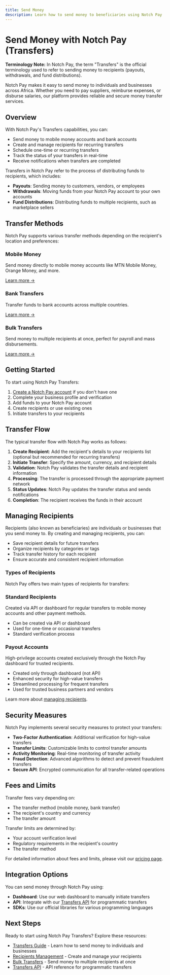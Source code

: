 ```yaml
---
title: Send Money
description: Learn how to send money to beneficiaries using Notch Pay
---
```


# Send Money with Notch Pay (Transfers)

<div className="bg-teal-50 p-4 border-l-4 border-teal-500 rounded-md mb-6">
  <p className="text-sm text-teal-700">
    <strong>Terminology Note:</strong> In Notch Pay, the term "Transfers" is the official terminology used to refer to sending money to recipients (payouts, withdrawals, and fund distributions).
  </p>
</div>

Notch Pay makes it easy to send money to individuals and businesses across Africa. Whether you need to pay suppliers, reimburse expenses, or disburse salaries, our platform provides reliable and secure money transfer services.

## Overview

With Notch Pay's Transfers capabilities, you can:

- Send money to mobile money accounts and bank accounts
- Create and manage recipients for recurring transfers
- Schedule one-time or recurring transfers
- Track the status of your transfers in real-time
- Receive notifications when transfers are completed

Transfers in Notch Pay refer to the process of distributing funds to recipients, which includes:

- **Payouts**: Sending money to customers, vendors, or employees
- **Withdrawals**: Moving funds from your Notch Pay account to your own accounts
- **Fund Distributions**: Distributing funds to multiple recipients, such as marketplace sellers

## Transfer Methods

Notch Pay supports various transfer methods depending on the recipient's location and preferences:

<div className="grid grid-cols-1 md:grid-cols-3 gap-4 mt-6">
  <div className="border rounded-lg p-4 hover:shadow-md transition-shadow">
    <h3 className="text-md font-semibold mb-2">Mobile Money</h3>
    <p className="text-sm">Send money directly to mobile money accounts like MTN Mobile Money, Orange Money, and more.</p>
    <a href="/send-money/transfers#mobile-money-transfers" className="text-teal-600 hover:underline text-sm">Learn more →</a>
  </div>
  <div className="border rounded-lg p-4 hover:shadow-md transition-shadow">
    <h3 className="text-md font-semibold mb-2">Bank Transfers</h3>
    <p className="text-sm">Transfer funds to bank accounts across multiple countries.</p>
    <a href="/send-money/transfers#bank-transfers" className="text-teal-600 hover:underline text-sm">Learn more →</a>
  </div>
  <div className="border rounded-lg p-4 hover:shadow-md transition-shadow">
    <h3 className="text-md font-semibold mb-2">Bulk Transfers</h3>
    <p className="text-sm">Send money to multiple recipients at once, perfect for payroll and mass disbursements.</p>
    <a href="/send-money/bulk-transfers" className="text-teal-600 hover:underline text-sm">Learn more →</a>
  </div>
</div>

## Getting Started

To start using Notch Pay Transfers:

1. [Create a Notch Pay account](https://business.notchpay.co/register) if you don't have one
2. Complete your business profile and verification
3. Add funds to your Notch Pay account
4. Create recipients or use existing ones
5. Initiate transfers to your recipients

## Transfer Flow

The typical transfer flow with Notch Pay works as follows:

1. **Create Recipient**: Add the recipient's details to your recipients list (optional but recommended for recurring transfers)
2. **Initiate Transfer**: Specify the amount, currency, and recipient details
3. **Validation**: Notch Pay validates the transfer details and recipient information
4. **Processing**: The transfer is processed through the appropriate payment network
5. **Status Updates**: Notch Pay updates the transfer status and sends notifications
6. **Completion**: The recipient receives the funds in their account

## Managing Recipients

Recipients (also known as beneficiaries) are individuals or businesses that you send money to. By creating and managing recipients, you can:

- Save recipient details for future transfers
- Organize recipients by categories or tags
- Track transfer history for each recipient
- Ensure accurate and consistent recipient information

### Types of Recipients

Notch Pay offers two main types of recipients for transfers:

<div className="grid grid-cols-1 md:grid-cols-2 gap-4 mt-4">
  <div className="border rounded-lg p-4 hover:shadow-md transition-shadow">
    <h3 className="text-md font-semibold mb-2">Standard Recipients</h3>
    <p className="text-sm mb-2">Created via API or dashboard for regular transfers to mobile money accounts and other payment methods.</p>
    <ul className="list-disc pl-5 text-sm">
      <li>Can be created via API or dashboard</li>
      <li>Used for one-time or occasional transfers</li>
      <li>Standard verification process</li>
    </ul>
  </div>
  <div className="border rounded-lg p-4 hover:shadow-md transition-shadow">
    <h3 className="text-md font-semibold mb-2">Payout Accounts</h3>
    <p className="text-sm mb-2">High-privilege accounts created exclusively through the Notch Pay dashboard for trusted recipients.</p>
    <ul className="list-disc pl-5 text-sm">
      <li>Created only through dashboard (not API)</li>
      <li>Enhanced security for high-value transfers</li>
      <li>Streamlined processing for frequent transfers</li>
      <li>Used for trusted business partners and vendors</li>
    </ul>
  </div>
</div>

Learn more about [managing recipients](/send-money/transfers#creating-transfer-recipients).

## Security Measures

Notch Pay implements several security measures to protect your transfers:

- **Two-Factor Authentication**: Additional verification for high-value transfers
- **Transfer Limits**: Customizable limits to control transfer amounts
- **Activity Monitoring**: Real-time monitoring of transfer activity
- **Fraud Detection**: Advanced algorithms to detect and prevent fraudulent transfers
- **Secure API**: Encrypted communication for all transfer-related operations

## Fees and Limits

Transfer fees vary depending on:

- The transfer method (mobile money, bank transfer)
- The recipient's country and currency
- The transfer amount

Transfer limits are determined by:

- Your account verification level
- Regulatory requirements in the recipient's country
- The transfer method

For detailed information about fees and limits, please visit our [pricing page](https://notchpay.co/pricing).

## Integration Options

You can send money through Notch Pay using:

- **Dashboard**: Use our web dashboard to manually initiate transfers
- **API**: Integrate with our [Transfers API](/api/transfers) for programmatic transfers
- **SDKs**: Use our official libraries for various programming languages

## Next Steps

Ready to start using Notch Pay Transfers? Explore these resources:

- [Transfers Guide](/send-money/transfers) - Learn how to send money to individuals and businesses
- [Recipients Management](/send-money/transfers#creating-transfer-recipients) - Create and manage your recipients
- [Bulk Transfers](/send-money/bulk-transfers) - Send money to multiple recipients at once
- [Transfers API](/api/transfers) - API reference for programmatic transfers